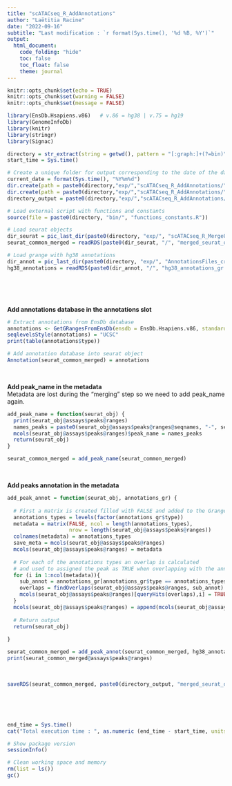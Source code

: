 ```yaml
---
title: "scATACseq_R_AddAnnotations"
author: "Laëtitia Racine"
date: "2022-09-16"
subtitle: "Last modification : `r format(Sys.time(), '%d %B, %Y')`"
output:
  html_document:
    code_folding: "hide"
    toc: false
    toc_float: false
    theme: journal
---
```


<style>
body {text-align: justify}
</style>

```r

knitr::opts_chunk$set(echo = TRUE)
knitr::opts_chunk$set(warning = FALSE)
knitr::opts_chunk$set(message = FALSE)

```

```r

library(EnsDb.Hsapiens.v86)   # v.86 = hg38 | v.75 = hg19
library(GenomeInfoDb)
library(knitr)
library(stringr)
library(Signac)

```

```r

directory = str_extract(string = getwd(), pattern = "[:graph:]+(?=bin)")
start_time = Sys.time()

# Create a unique folder for output corresponding to the date of the day
current_date = format(Sys.time(), "%Y%m%d")
dir.create(path = paste0(directory,"exp/","scATACseq_R_AddAnnotations/"))
dir.create(path = paste0(directory,"exp/","scATACseq_R_AddAnnotations/", current_date))
directory_output = paste0(directory,"exp/","scATACseq_R_AddAnnotations/", current_date, "/")

# Load external script with functions and constants
source(file = paste0(directory, "bin/", "functions_constants.R"))

```

```r

# Load seurat objects 
dir_seurat = pic_last_dir(paste0(directory, "exp/", "scATACseq_R_MergeObjectsCommonPeaks/"))
seurat_common_merged = readRDS(paste0(dir_seurat, "/", "merged_seurat_qc_filter.rds"))

# Load grange with hg38 annotations
dir_annot = pic_last_dir(paste0(directory, "exp/", "AnnotationsFiles_createGrange/"))
hg38_annotations = readRDS(paste0(dir_annot, "/", "hg38_annotations_gr.rds"))

```


<br><br><br>

**Add annotations database in the annotations slot**
```r

# Extract annotations from EnsDb database
annotations <- GetGRangesFromEnsDb(ensdb = EnsDb.Hsapiens.v86, standard.chromosomes = TRUE)
seqlevelsStyle(annotations) = "UCSC"
print(table(annotations$type))

# Add annotation database into seurat object 
Annotation(seurat_common_merged) = annotations

```

<br>

**Add peak_name in the metadata**  
Metadata are lost during the "merging" step so we need to add peak_name again.   
```r

add_peak_name = function(seurat_obj) {
  print(seurat_obj@assays$peaks@ranges)
  names_peaks = paste0(seurat_obj@assays$peaks@ranges@seqnames, "-", seurat_obj@assays$peaks@ranges@ranges)
  mcols(seurat_obj@assays$peaks@ranges)$peak_name = names_peaks
  return(seurat_obj)
}

seurat_common_merged = add_peak_name(seurat_common_merged)

```

<br>

**Add peaks annotation in the metadata**
```r

add_peak_annot = function(seurat_obj, annotations_gr) {
  
  # First a matrix is created filled with FALSE and added to the Grange
  annotations_types = levels(factor(annotations_gr$type))
  metadata = matrix(FALSE, ncol = length(annotations_types), 
                    nrow = length(seurat_obj@assays$peaks@ranges))
  colnames(metadata) = annotations_types
  save_meta = mcols(seurat_obj@assays$peaks@ranges)
  mcols(seurat_obj@assays$peaks@ranges) = metadata
  
  # For each of the annotations types an overlap is calculated 
  # and used to assigned the peak as TRUE when overlapping with the annotation
  for (i in 1:ncol(metadata)){
    sub_annot = annotations_gr[annotations_gr$type == annotations_types[i]]
    overlaps = findOverlaps(seurat_obj@assays$peaks@ranges, sub_annot)
    mcols(seurat_obj@assays$peaks@ranges)[queryHits(overlaps),i] = TRUE
  }
  mcols(seurat_obj@assays$peaks@ranges) = append(mcols(seurat_obj@assays$peaks@ranges), save_meta) 
  
  # Return output
  return(seurat_obj)
  
}

seurat_common_merged = add_peak_annot(seurat_common_merged, hg38_annotations)
print(seurat_common_merged@assays$peaks@ranges)

```

<br>

```r

saveRDS(seurat_common_merged, paste0(directory_output, "merged_seurat_qc_filter_annot.rds"))

```


<br><br><br>


```r

end_time = Sys.time()
cat("Total execution time : ", as.numeric (end_time - start_time, units = "mins"), "minutes")

# Show package version
sessionInfo()

```

```r

# Clean working space and memory 
rm(list = ls())
gc()


```

